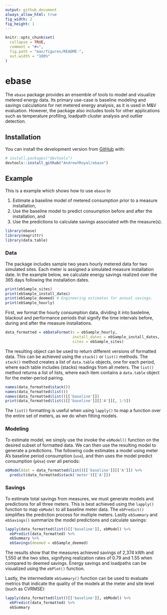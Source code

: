 ```yaml
---
output: github_document
always_allow_html: true
fig_width: 2 
fig_height: 1 
---
```


<!-- README.md is generated from README.Rmd. Please edit that file -->

```r
knitr::opts_chunk$set(
  collapse = TRUE,
  comment = "#>",
  fig.path = "man/figures/README-",
  out.width = "100%"
)
```

# ebase

<!-- badges: start -->
<!-- badges: end -->

The `ebase` package provides an ensemble of tools to model and visualize metered energy data. 
Its primary use-case is baseline modeling and savings calculations for net metered energy analysis,
as it is used in M&V evaluation. However, the package also includes tools for other applications such as
temperature profiling, loadpath cluster analysis and outlier detection.

## Installation

You can install the development version from [GitHub](https://github.com/) with:

``` r
# install.packages("devtools")
devtools::install_github("AndrewYRoyal/ebase")
```

## Example

This is a example which shows how to use `ebase` to

1. Estimate a baseline model of metered consumption prior to a measure installation,
2. Use the baseline model to predict consumption before and after the installation, and
3. Use the predictions to calculate savings associated with the measure(s).


```r
library(ebase)
library(magrittr)
library(data.table)
```

### Data
The package includes sample two years hourly metered data for two simulated sites. Each meter
is assigned a simulated measure installation date. In the example below, we calculate energy
savings realized over the 365 days following the installation dates.

```r
print(ebSample_sites)
print(ebSample_install_dates)
print(ebSample_deemed) # Engineering estimates for annual savings.
print(ebSample_hourly)

```

First, we format the hourly consumption data, dividing it into basleline,
blackout and performance periods that signify the time intervals before, during and after the measure installations.

```r
data_formatted = ebDataFormat(x = ebSample_hourly,
                              install_dates = ebSample_install_dates,
                              sites = ebSample_sites)
```

The resulting object can be used to return different versions of formatted data. This can
be achieved using the `stack()` or `list()` methods. The `stack()` method creates a list of `data.table`
objects, one for each period, where each table includes (stacks) readings from all meters. The
`list()` method returns a list of lists, where each item contains a `data.table` object for the
meter-period pairing.

```r
names(data_formatted$stack())
names(data_formatted$list())
names(data_formatted$list()[['baseline']])
print(data_formatted$list()[['baseline']][['A']][, 1:5])
```

The `list()` formatting is useful when using `lapply()` to map a function over the entire set of meters,
as we do when fitting models.

### Modeling

To estimate model, we simply use the invoke the `ebModel()` function on the desired subset of formatted
data. We can then use the resulting model to generate a predictions. The following code estimates a model using meter A's baseline period consumption (`use`), and then uses the model predict consumption (`pUse`) over all periods:

```r
ebModel(dat = data_formatted$list()[['baseline']][['A']]) %>%
  predict(data_formatted$stack('meter')[['A']])

```

### Savings

To estimate total savings from measures, we must generate models and predictions for all three meters. This is best achieved using the `lapply()` function to map `ebModel` to all baseline meter data. The `ebPredict()` simplifies the prediction process for multiple meters. Lastly `ebSummary` and `ebSavings()` summarize the model predictions and calculate savings:

```r
lapply(data_formatted$list()[['baseline']], ebModel) %>%
  ebPredict(data_formatted) %>%
  ebSummary %>%
  ebSavings(deemed = ebSample_deemed)
```
The results show that the measures achieved savings of 2,374 kWh and 1,550 at the two sites, signifying realization rates of 0.79 and 1.55 when compared to deemed savings. Energy savings and loadpaths can be visualized using the `ebPlot()` function. 

Lastly, the intermediate `ebSummary()` function can be used to evaluate metrics that indicate the quality of the models at the meter and site level (such as CVRMSE):
```r
lapply(data_formatted$list()[['baseline']], ebModel) %>%
  ebPredict(data_formatted) %>%
  ebSummary 
```




